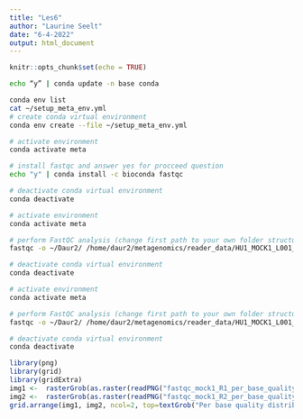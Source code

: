```yaml
---
title: "Les6"
author: "Laurine Seelt"
date: "6-4-2022"
output: html_document
---
```


```r
knitr::opts_chunk$set(echo = TRUE)
```



```bash
echo “y” | conda update -n base conda
```



```bash
conda env list
cat ~/setup_meta_env.yml
# create conda virtual environment
conda env create --file ~/setup_meta_env.yml
```


```bash
# activate environment
conda activate meta

# install fastqc and answer yes for procceed question
echo "y" | conda install -c bioconda fastqc

# deactivate conda virtual environment
conda deactivate
```


```bash
# activate environment
conda activate meta

# perform FastQC analysis (change first path to your own folder structure if needed)
fastqc -o ~/Daur2/ /home/daur2/metagenomics/reader_data/HU1_MOCK1_L001_R1_001.fastq.gz

# deactivate conda virtual environment
conda deactivate
```


```bash
# activate environment
conda activate meta

# perform FastQC analysis (change first path to your own folder structure if needed)
fastqc -o ~/Daur2/ /home/daur2/metagenomics/reader_data/HU1_MOCK1_L001_R2_001.fastq.gz

# deactivate conda virtual environment
conda deactivate
```


```r
library(png)
library(grid)
library(gridExtra)
img1 <-  rasterGrob(as.raster(readPNG("fastqc_mock1_R1_per_base_quality.png")))
img2 <-  rasterGrob(as.raster(readPNG("fastqc_mock1_R2_per_base_quality.png")))
grid.arrange(img1, img2, ncol=2, top=textGrob("Per base quality distribution of forward (right) and reverse (left) reads", gp=gpar(fontsize=10,font=8)))
```

